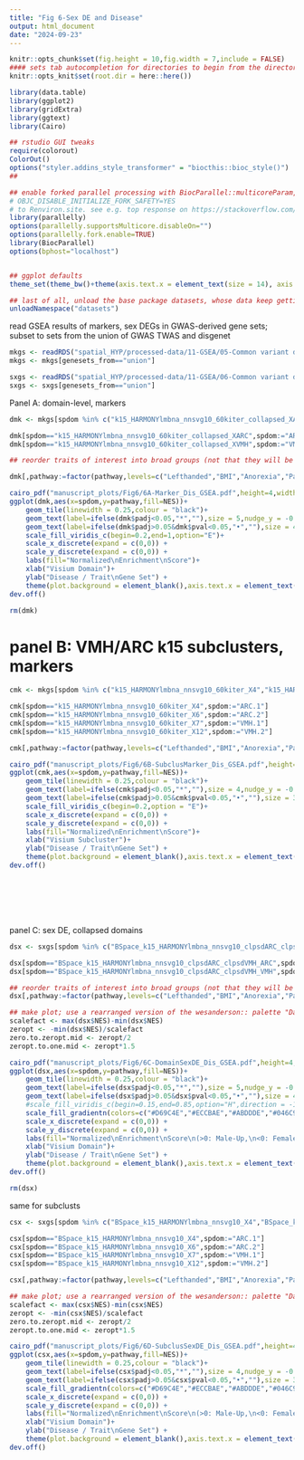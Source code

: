 ```yaml
---
title: "Fig 6-Sex DE and Disease"
output: html_document
date: "2024-09-23"
---
```


```r
knitr::opts_chunk$set(fig.height = 10,fig.width = 7,include = FALSE)
#### sets tab autocompletion for directories to begin from the directory containing the .Rproj session, instead of the script's directory if different
knitr::opts_knit$set(root.dir = here::here())

library(data.table)
library(ggplot2)
library(gridExtra)
library(ggtext)
library(Cairo)

## rstudio GUI tweaks
require(colorout)
ColorOut()
options("styler.addins_style_transformer" = "biocthis::bioc_style()")
##

## enable forked parallel processing with BiocParallel::multicoreParam, future::, etc. seemed to need this a couple times, but otherwise havent so its here as a preventative measure. part of this is adding the line 
# OBJC_DISABLE_INITIALIZE_FORK_SAFETY=YES
# to Renviron.site. see e.g. top response on https://stackoverflow.com/questions/73638290/python-on-mac-is-it-safe-to-set-objc-disable-initialize-fork-safety-yes-globall 
library(parallelly)
options(parallelly.supportsMulticore.disableOn="")
options(parallelly.fork.enable=TRUE)
library(BiocParallel)
options(bphost="localhost")


## ggplot defaults
theme_set(theme_bw()+theme(axis.text.x = element_text(size = 14), axis.title.x = element_text(size = 16), axis.text.y = element_text(size = 14), axis.title.y = element_text(size =16), plot.title = element_text(size = 20,hjust=0.5), strip.text = element_text(size=18), legend.text = element_text(size=10), legend.title = element_text(size=11,hjust=0.5)))

## last of all, unload the base package datasets, whose data keep getting in the way of autocompletions (e.g., Theoph is priortized over TRUE)
unloadNamespace("datasets")
```

read GSEA results of markers, sex DEGs in GWAS-derived gene sets; subset to sets from the union of GWAS TWAS and disgenet
```r
mkgs <- readRDS("spatial_HYP/processed-data/11-GSEA/05-Common variant disease gene enrichment in markers.RDS")
mkgs <- mkgs[genesets_from=="union"]

sxgs <- readRDS("spatial_HYP/processed-data/11-GSEA/06-Common variant disease gene enrichment in sex DEGs.RDS")
sxgs <- sxgs[genesets_from=="union"]
```


Panel A: domain-level, markers
```r
dmk <- mkgs[spdom %in% c("k15_HARMONYlmbna_nnsvg10_60kiter_collapsed_XARC","k15_HARMONYlmbna_nnsvg10_60kiter_collapsed_XVMH")]

dmk[spdom=="k15_HARMONYlmbna_nnsvg10_60kiter_collapsed_XARC",spdom:="ARC"]
dmk[spdom=="k15_HARMONYlmbna_nnsvg10_60kiter_collapsed_XVMH",spdom:="VMH"]

## reorder traits of interest into broad groups (not that they will be explicitly labeled as such, but still)

dmk[,pathway:=factor(pathway,levels=c("Lefthanded","BMI","Anorexia","Panic","PTSD","GAD","OCD","TS","ADHD","NDD","ASD","OUD","AUD","Cannabis","SCZ","BIP","MDD","AD"))]

cairo_pdf("manuscript_plots/Fig6/6A-Marker_Dis_GSEA.pdf",height=4,width=2.75)
ggplot(dmk,aes(x=spdom,y=pathway,fill=NES))+
    geom_tile(linewidth = 0.25,colour = "black")+
    geom_text(label=ifelse(dmk$padj<0.05,"*",""),size = 5,nudge_y = -0.2)+
    geom_text(label=ifelse(dmk$padj>0.05&dmk$pval<0.05,"•",""),size = 4)+
    scale_fill_viridis_c(begin=0.2,end=1,option="E")+
    scale_x_discrete(expand = c(0,0)) +
    scale_y_discrete(expand = c(0,0)) +
    labs(fill="Normalized\nEnrichment\nScore")+
    xlab("Visium Domain")+
    ylab("Disease / Trait\nGene Set") +
    theme(plot.background = element_blank(),axis.text.x = element_text(size=9,angle=90,vjust=0.5),axis.text.y=element_text(size=9),axis.title.x=element_text(size=10,hjust=0.5),axis.title.y=element_text(size=10,vjust=0.5,margin=margin(0,-0.15,0,0,"in")),legend.title = element_text(size=9,hjust=0.5),legend.text=element_text(size=8),legend.margin=margin(0,0,0,-0.1,"in"))
dev.off()

rm(dmk)
```

# panel B: VMH/ARC k15 subclusters, markers
```r
cmk <- mkgs[spdom %in% c("k15_HARMONYlmbna_nnsvg10_60kiter_X4","k15_HARMONYlmbna_nnsvg10_60kiter_X6","k15_HARMONYlmbna_nnsvg10_60kiter_X7","k15_HARMONYlmbna_nnsvg10_60kiter_X12")]

cmk[spdom=="k15_HARMONYlmbna_nnsvg10_60kiter_X4",spdom:="ARC.1"]
cmk[spdom=="k15_HARMONYlmbna_nnsvg10_60kiter_X6",spdom:="ARC.2"]
cmk[spdom=="k15_HARMONYlmbna_nnsvg10_60kiter_X7",spdom:="VMH.1"]
cmk[spdom=="k15_HARMONYlmbna_nnsvg10_60kiter_X12",spdom:="VMH.2"]

cmk[,pathway:=factor(pathway,levels=c("Lefthanded","BMI","Anorexia","Panic","PTSD","GAD","OCD","TS","ADHD","NDD","ASD","OUD","AUD","Cannabis","SCZ","BIP","MDD","AD"))]

cairo_pdf("manuscript_plots/Fig6/6B-SubclusMarker_Dis_GSEA.pdf",height=4,width=2.75)
ggplot(cmk,aes(x=spdom,y=pathway,fill=NES))+
    geom_tile(linewidth = 0.25,colour = "black")+
    geom_text(label=ifelse(cmk$padj<0.05,"*",""),size = 4,nudge_y = -0.2)+
    geom_text(label=ifelse(cmk$padj>0.05&cmk$pval<0.05,"•",""),size = 3)+
    scale_fill_viridis_c(begin=0.2,option = "E")+
    scale_x_discrete(expand = c(0,0)) +
    scale_y_discrete(expand = c(0,0)) +
    labs(fill="Normalized\nEnrichment\nScore")+
    xlab("Visium Subcluster")+
    ylab("Disease / Trait\nGene Set") +
    theme(plot.background = element_blank(),axis.text.x = element_text(size=9,angle=90,vjust=0.5),axis.text.y=element_text(size=9),axis.title.x=element_text(size=10,hjust=0.5),axis.title.y=element_text(size=10,vjust=0.5,margin=margin(0,-0.15,0,0,"in")),legend.title = element_text(size=9,hjust=0.5),legend.text=element_text(size=8),legend.margin=margin(0,0,0,-0.1,"in"))
dev.off()








```     

panel C: sex DE, collapsed domains
```r
dsx <- sxgs[spdom %in% c("BSpace_k15_HARMONYlmbna_nnsvg10_clpsdARC_clpsdVMH_ARC","BSpace_k15_HARMONYlmbna_nnsvg10_clpsdARC_clpsdVMH_VMH")]

dsx[spdom=="BSpace_k15_HARMONYlmbna_nnsvg10_clpsdARC_clpsdVMH_ARC",spdom:="ARC"]
dsx[spdom=="BSpace_k15_HARMONYlmbna_nnsvg10_clpsdARC_clpsdVMH_VMH",spdom:="VMH"]

## reorder traits of interest into broad groups (not that they will be explicitly labeled as such, but still)
dsx[,pathway:=factor(pathway,levels=c("Lefthanded","BMI","Anorexia","Panic","PTSD","GAD","OCD","TS","ADHD","NDD","ASD","OUD","AUD","Cannabis","SCZ","BIP","MDD","AD"))]

## make plot; use a rearranged version of the wesanderson:: palette "Darjeeling2" (colors 3,1,4,2)
scalefact <- max(dsx$NES)-min(dsx$NES)
zeropt <- -min(dsx$NES)/scalefact
zero.to.zeropt.mid <- zeropt/2
zeropt.to.one.mid <- zeropt*1.5

cairo_pdf("manuscript_plots/Fig6/6C-DomainSexDE_Dis_GSEA.pdf",height=4,width=2.75)
ggplot(dsx,aes(x=spdom,y=pathway,fill=NES))+
    geom_tile(linewidth = 0.25,colour = "black")+
    geom_text(label=ifelse(dsx$padj<0.05,"*",""),size = 5,nudge_y = -0.2)+
    geom_text(label=ifelse(dsx$padj>0.05&dsx$pval<0.05,"•",""),size = 4)+
    #scale_fill_viridis_c(begin=0.15,end=0.85,option="H",direction = -1)+
    scale_fill_gradientn(colors=c("#D69C4E","#ECCBAE","#ABDDDE","#046C9A"),values = c(0,zero.to.zeropt.mid,zeropt.to.one.mid,1))+
    scale_x_discrete(expand = c(0,0)) +
    scale_y_discrete(expand = c(0,0)) +
    labs(fill="Normalized\nEnrichment\nScore\n(>0: Male-Up,\n<0: Female-Up)")+
    xlab("Visium Domain")+
    ylab("Disease / Trait\nGene Set") +
    theme(plot.background = element_blank(),axis.text.x = element_text(size=9,angle=90,vjust=0.5),axis.text.y=element_text(size=9),axis.title.x=element_text(size=10,hjust=0.5),axis.title.y=element_text(size=10,vjust=0.5,margin=margin(0,-0.15,0,0,"in")),legend.title = element_text(size=9,hjust=0.5),legend.text=element_text(size=8),legend.margin=margin(0,0,0,-0.1,"in"))
dev.off()

rm(dsx)
```

same for subclusts
```r
csx <- sxgs[spdom %in% c("BSpace_k15_HARMONYlmbna_nnsvg10_X4","BSpace_k15_HARMONYlmbna_nnsvg10_X6","BSpace_k15_HARMONYlmbna_nnsvg10_X7","BSpace_k15_HARMONYlmbna_nnsvg10_X12")]

csx[spdom=="BSpace_k15_HARMONYlmbna_nnsvg10_X4",spdom:="ARC.1"]
csx[spdom=="BSpace_k15_HARMONYlmbna_nnsvg10_X6",spdom:="ARC.2"]
csx[spdom=="BSpace_k15_HARMONYlmbna_nnsvg10_X7",spdom:="VMH.1"]
csx[spdom=="BSpace_k15_HARMONYlmbna_nnsvg10_X12",spdom:="VMH.2"]

csx[,pathway:=factor(pathway,levels=c("Lefthanded","BMI","Anorexia","Panic","PTSD","GAD","OCD","TS","ADHD","NDD","ASD","OUD","AUD","Cannabis","SCZ","BIP","MDD","AD"))]

## make plot; use a rearranged version of the wesanderson:: palette "Darjeeling2" (colors 3,1,4,2)
scalefact <- max(csx$NES)-min(csx$NES)
zeropt <- -min(csx$NES)/scalefact
zero.to.zeropt.mid <- zeropt/2
zeropt.to.one.mid <- zeropt*1.5

cairo_pdf("manuscript_plots/Fig6/6D-SubclusSexDE_Dis_GSEA.pdf",height=4,width=3.25)
ggplot(csx,aes(x=spdom,y=pathway,fill=NES))+
    geom_tile(linewidth = 0.25,colour = "black")+
    geom_text(label=ifelse(csx$padj<0.05,"*",""),size = 4,nudge_y = -0.2)+
    geom_text(label=ifelse(csx$padj>0.05&csx$pval<0.05,"•",""),size = 3)+
    scale_fill_gradientn(colors=c("#D69C4E","#ECCBAE","#ABDDDE","#046C9A"),values = c(0,zero.to.zeropt.mid,zeropt.to.one.mid,1))+
    scale_x_discrete(expand = c(0,0)) +
    scale_y_discrete(expand = c(0,0)) +
    labs(fill="Normalized\nEnrichment\nScore\n(>0: Male-Up,\n<0: Female-Up)")+
    xlab("Visium Domain")+
    ylab("Disease / Trait\nGene Set") +
    theme(plot.background = element_blank(),axis.text.x = element_text(size=9,angle=90,vjust=0.5),axis.text.y=element_text(size=9),axis.title.x=element_text(size=10,hjust=0.5),axis.title.y=element_text(size=10,vjust=0.5,margin=margin(0,-0.15,0,0,"in")),legend.title = element_text(size=9,hjust=0.5),legend.text=element_text(size=8),legend.margin=margin(0,0,0,-0.1,"in"))
dev.off()
```
